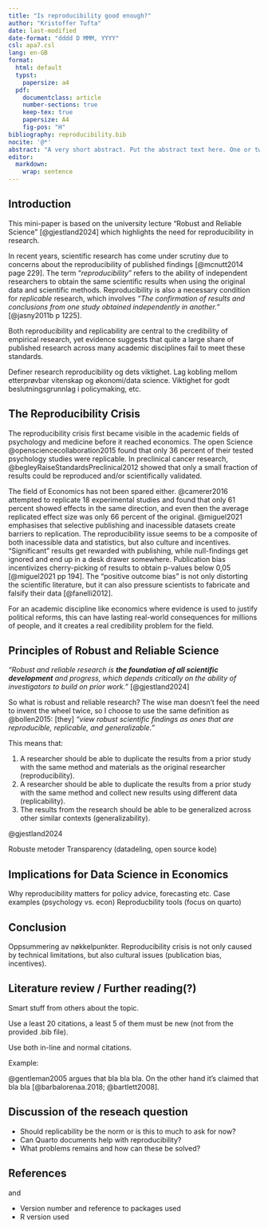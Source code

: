 ```yaml
---
title: "Is reproducibility good enough?"
author: "Kristoffer Tufta"
date: last-modified
date-format: "dddd D MMM, YYYY"
csl: apa7.csl
lang: en-GB
format:
  html: default
  typst:
    papersize: a4
  pdf: 
    documentclass: article
    number-sections: true
    keep-tex: true
    papersize: A4
    fig-pos: "H"
bibliography: reproducibility.bib
nocite: '@*'
abstract: "A very short abstract. Put the abstract text here. One or two paragraphs summarising what follows below."
editor: 
  markdown: 
    wrap: sentence
---
```


## Introduction

This mini-paper is based on the university lecture "Robust and Reliable Science" [@gjestland2024] which highlights the need for reproducibility in research.

In recent years, scientific research has come under scrutiny due to concerns about the reproducibility of published findings [@mcnutt2014 page 229].
The term "*reproducibility*" refers to the ability of independent researchers to obtain the same scientific results when using the original data and scientific methods.
Reproducibility is also a necessary condition for *replicable* research, which involves *"The confirmation of results and conclusions from one study obtained independently in another."* [@jasny2011b p 1225].

Both reproducibility and replicability are central to the credibility of empirical research, yet evidence suggests that quite a large share of published research across many academic disciplines fail to meet these standards.

Definer research reproducibility og dets viktighet.
Lag kobling mellom etterprøvbar vitenskap og økonomi/data science.
Viktighet for godt beslutningsgrunnlag i policymaking, etc.

## The Reproducibility Crisis

The reproducibility crisis first became visible in the academic fields of psychology and medicine before it reached economics.
The open Science @opensciencecollaboration2015 found that only 36 percent of their tested psychology studies were replicable.
In preclinical cancer research, @begleyRaiseStandardsPreclinical2012 showed that only a small fraction of results could be reproduced and/or scientifically validated.

The field of Economics has not been spared either.
@camerer2016 attempted to replicate 18 experimental studies and found that only 61 percent showed effects in the same direction, and even then the average replicated effect size was only 66 percent of the original.
@miguel2021 emphasises that selective publishing and inacessible datasets create barriers to replication.
The reproducibility issue seems to be a composite of both inacessible data and statistics, but also culture and incentives.
"Significant" results get rewarded with publishing, while null-findings get ignored and end up in a desk drawer somewhere.
Publication bias incentivizes cherry-picking of results to obtain p-values below 0,05 [@miguel2021 pp 194].
The "positive outcome bias" is not only distorting the scientific literature, but it can also pressure scientists to fabricate and falsify their data [@fanelli2012].

For an academic discipline like economics where evidence is used to justify political reforms, this can have lasting real-world consequences for millions of people, and it creates a real credibility problem for the field.

## Principles of Robust and Reliable Science

*"Robust and reliable research is **the foundation of all scientific development** and progress, which depends critically on the ability of investigators to build on prior work."* [@gjestland2024]

So what is robust and reliable research?
The wise man doesn't feel the need to invent the wheel twice, so I choose to use the same definition as @bollen2015: [they] *"view robust scientific* *findings as ones that are reproducible, replicable, and generalizable."*

This means that:

1.  A researcher should be able to duplicate the results from a prior study with the same method and materials as the original researcher (reproducibility).
2.  A researcher should be able to duplicate the results from a prior study with the same method and collect new results using different data (replicability).
3.  The results from the research should be able to be generalized across other similar contexts (generalizability).

@gjestland2024

Robuste metoder Transparency (datadeling, open source kode)

## Implications for Data Science in Economics

Why reproducibility matters for policy advice, forecasting etc.
Case examples (psychology vs. econ) Reproducbility tools (focus on quarto)

## Conclusion

Oppsummering av nøkkelpunkter.
Reproducibility crisis is not only caused by technical limitations, but also cultural issues (publication bias, incentives).

## Literature review / Further reading(?)

Smart stuff from others about the topic.

Use a least 20 citations, a least 5 of them must be new (not from the provided .bib file).

Use both in-line and normal citations.

Example:

@gentleman2005 argues that bla bla bla.
On the other hand it's claimed that bla bla [@barbalorenaa.2018; @bartlett2008].

## Discussion of the reseach question

-   Should replicability be the norm or is this to much to ask for now?
-   Can Quarto documents help with reproducibility?
-   What problems remains and how can these be solved?

## References

and

-   Version number and reference to packages used
-   R version used

